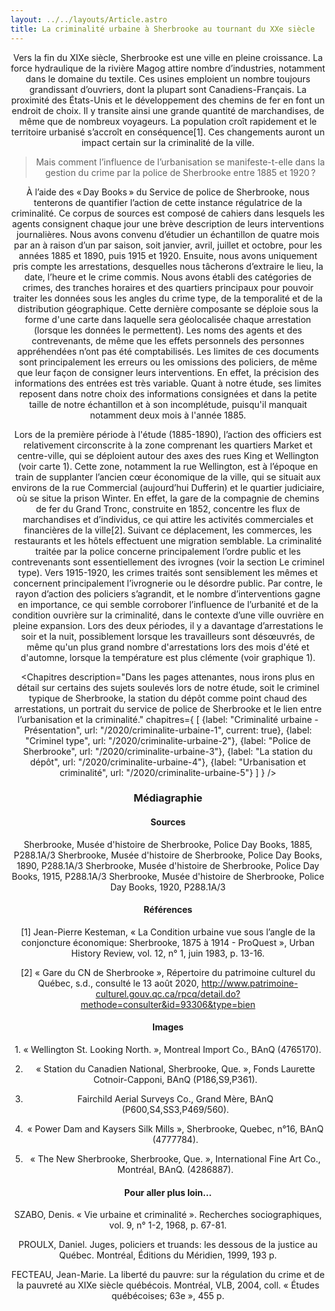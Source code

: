 ```yaml
---
layout: ../../layouts/Article.astro
title: La criminalité urbaine à Sherbrooke au tournant du XXe siècle
---
```


<Header titre="La criminalité urbaine à Sherbrooke au tournant du XXe siècle" image="/assets/img/2309afd4-890c-4668-8fc8-73f36cd5dee0.jpg"/>

<Text>
Vers la fin du XIXe siècle, Sherbrooke est une ville en pleine croissance. La force hydraulique de la rivière Magog attire nombre d’industries, notamment dans le domaine du textile. Ces usines emploient un nombre toujours grandissant d’ouvriers, dont la plupart sont Canadiens-Français. La proximité des États-Unis et le développement des chemins de fer en font un endroit de choix. Il y transite ainsi une grande quantité de marchandises, de même que de nombreux voyageurs. La population croît rapidement et le territoire urbanisé s’accroît en conséquence[1]. Ces changements auront un impact certain sur la criminalité de la ville.

<blockquote>Mais comment l’influence de l’urbanisation se manifeste-t-elle dans la gestion du crime par la police de Sherbrooke entre 1885 et 1920 ?</blockquote>
</Text>

<Cols5 
  i1="/assets/img/2309afd4-890c-4668-8fc8-73f36cd5dee0.jpg" l1="1. Vue de la rue Wellington Nord à partir du coin King, vers la fin XIXe  siècle."
  i2="/assets/img/fbe3387a-14c2-41f1-839d-492beefa6613.jpg" l2="2. La Station du Grand Tronc (plus tard Station Union), rue du Dépôt, vers 1920."
  i3="/assets/img/5292934c-db8f-4e23-aa00-533c86c86ecd.jpg" l3="3. Vue aérienne de Sherbrooke vers 1925."
  i4="/assets/img/f24163a6-2f99-4597-b71e-2af6b7707433.jpg" l4="4. Manufacture de textile Julius Kayser Co."
  i5="/assets/img/e3e8c268-7e2d-4076-8993-ef119094fb66.jpg" l5="5. L'Hôtel New Sherbrooke, au coin des rues King et Dépôt vers 1910-1920."
  />

<Text>
À l’aide des « Day Books » du Service de police de Sherbrooke, nous tenterons de quantifier l’action de cette instance régulatrice de la criminalité. Ce corpus de sources est composé de cahiers dans lesquels les agents consignent chaque jour une brève description de leurs interventions journalières. Nous avons convenu d’étudier un échantillon de quatre mois par an à raison d’un par saison, soit janvier, avril, juillet et octobre, pour les années 1885 et 1890, puis 1915 et 1920. Ensuite, nous avons uniquement pris compte les arrestations, desquelles nous tâcherons d’extraire le lieu, la date, l’heure et le crime commis. Nous avons établi des catégories de crimes, des tranches horaires et des quartiers principaux pour pouvoir traiter les données sous les angles du crime type, de la temporalité et de la distribution géographique. Cette dernière composante se déploie sous la forme d'une carte dans laquelle sera géolocalisée chaque arrestation (lorsque les données le permettent). Les noms des agents et des contrevenants, de même que les effets personnels des personnes appréhendées n’ont pas été comptabilisés. Les limites de ces documents sont principalement les erreurs ou les omissions des policiers, de même que leur façon de consigner leurs interventions. En effet, la précision des informations des entrées est très variable. Quant à notre étude, ses limites reposent dans notre choix des informations consignées et dans la petite taille de notre échantillon et à son incomplétude, puisqu'il manquait notamment deux mois à l'année 1885.

Lors de la première période à l'étude (1885-1890), l’action des officiers est relativement circonscrite à la zone comprenant les quartiers Market et centre-ville, qui se déploient autour des axes des rues King et Wellington (voir carte 1). Cette zone, notamment la rue Wellington, est à l’époque en train de supplanter l’ancien cœur économique de la ville, qui se situait aux environs de la rue Commercial (aujourd’hui Dufferin) et le quartier judiciaire, où se situe la prison Winter. En effet, la gare de la compagnie de chemins de fer du Grand Tronc, construite en 1852, concentre les flux de marchandises et d’individus, ce qui attire les activités commerciales et financières de la ville[2]. Suivant ce déplacement, les commerces, les restaurants et les hôtels effectuent une migration semblable. La criminalité traitée par la police concerne principalement l’ordre public et les contrevenants sont essentiellement des ivrognes (voir la section Le criminel type). Vers 1915-1920, les crimes traités sont sensiblement les mêmes et concernent principalement l’ivrognerie ou le désordre public. Par contre, le rayon d’action des policiers s’agrandit, et le nombre d’interventions gagne en importance, ce qui semble corroborer l’influence de l’urbanité et de la condition ouvrière sur la criminalité, dans le contexte d’une ville ouvrière en pleine expansion. Lors des deux périodes, il y a davantage d’arrestations le soir et la nuit, possiblement lorsque les travailleurs sont désœuvrés, de même qu'un plus grand nombre d'arrestations lors des mois d'été et d'automne, lorsque la température est plus clémente (voir graphique 1).
</Text>

<div class="flourish-embed" data-src="story/543139">
  <script src="https://public.flourish.studio/resources/embed.js"></script>
</div>

<CrimesurbainsSherbrookeProjetWinter/>

<Chapitres 
  description="Dans les pages attenantes, nous irons plus en détail sur certains des sujets soulevés lors de notre étude, soit le criminel typique de Sherbrooke, la station du dépôt comme point chaud des arrestations, un portrait du service de police de Sherbrooke et le lien entre l’urbanisation et la criminalité."
  chapitres={
    [
      {label: "Criminalité urbaine - Présentation", url: "/2020/criminalite-urbaine-1", current: true},
      {label: "Criminel type", url: "/2020/criminalite-urbaine-2"},
      {label: "Police de Sherbrooke", url: "/2020/criminalite-urbaine-3"},
      {label: "La station du dépôt", url: "/2020/criminalite-urbaine-4"},
      {label: "Urbanisation et criminalité", url: "/2020/criminalite-urbaine-5"}
    ]
  }
/>

<div class="p-24 py-12 text-sm bg-gray-400">
  <h3>Médiagraphie</h3>
  <h4>Sources</h4>
Sherbrooke, Musée d'histoire de Sherbrooke, Police Day Books, 1885, P288.1A/3
Sherbrooke, Musée d'histoire de Sherbrooke, Police Day Books, 1890, P288.1A/3
Sherbrooke, Musée d'histoire de Sherbrooke, Police Day Books, 1915, P288.1A/3
Sherbrooke, Musée d'histoire de Sherbrooke, Police Day Books, 1920, P288.1A/3

<h4>Références</h4>
[1] Jean-Pierre Kesteman, « La Condition urbaine vue sous l’angle de la conjoncture économique: Sherbrooke, 1875 à 1914 - ProQuest », Urban History Review, vol. 12, n° 1, juin 1983, p. 13-16.

[2] « Gare du CN de Sherbrooke », Répertoire du patrimoine culturel du Québec, s.d., consulté le 13 août 2020, http://www.patrimoine-culturel.gouv.qc.ca/rpcq/detail.do?methode=consulter&id=93306&type=bien

<h4>Images</h4>
1. « Wellington St. Looking North. », Montreal Import Co., BAnQ (4765170).

2. « Station du Canadien National, Sherbrooke, Que. », Fonds Laurette Cotnoir-Capponi, BAnQ (P186,S9,P361).

3. Fairchild Aerial Surveys Co., Grand Mère, BAnQ (P600,S4,SS3,P469/560).

4. « Power Dam and Kaysers Silk Mills », Sherbrooke, Quebec, n°16, BAnQ (4777784).

5. « The New Sherbrooke, Sherbrooke, Que. », International Fine Art Co., Montréal, BAnQ. (4286887).

<h4>Pour aller plus loin...</h4>
SZABO, Denis. « Vie urbaine et criminalité ». Recherches sociographiques, vol. 9, n° 1-2, 1968, p. 67-81.

PROULX, Daniel. Juges, policiers et truands: les dessous de la justice au Québec. Montréal, Éditions du Méridien, 1999, 193 p.

FECTEAU, Jean-Marie. La liberté du pauvre: sur la régulation du crime et de la pauvreté au XIXe siècle québécois. Montréal, VLB, 2004, coll. « Études québécoises; 63e », 455 p.

</div>